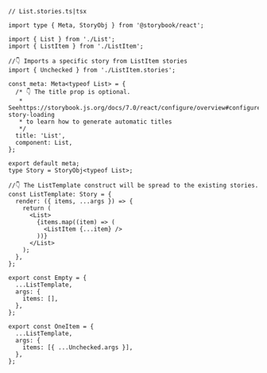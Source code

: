 ```tsx
// List.stories.ts|tsx

import type { Meta, StoryObj } from '@storybook/react';

import { List } from './List';
import { ListItem } from './ListItem';

//👇 Imports a specific story from ListItem stories
import { Unchecked } from './ListItem.stories';

const meta: Meta<typeof List> = {
  /* 👇 The title prop is optional.
   * Seehttps://storybook.js.org/docs/7.0/react/configure/overview#configure-story-loading
   * to learn how to generate automatic titles
   */
  title: 'List',
  component: List,
};

export default meta;
type Story = StoryObj<typeof List>;

//👇 The ListTemplate construct will be spread to the existing stories.
const ListTemplate: Story = {
  render: ({ items, ...args }) => {
    return (
      <List>
        {items.map((item) => (
          <ListItem {...item} />
        ))}
      </List>
    );
  },
};

export const Empty = {
  ...ListTemplate,
  args: {
    items: [],
  },
};

export const OneItem = {
  ...ListTemplate,
  args: {
    items: [{ ...Unchecked.args }],
  },
};
```
